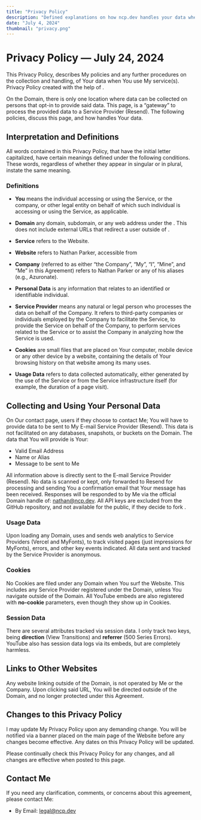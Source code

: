 ```yaml
---
title: "Privacy Policy"
description: "Defined explanations on how ncp.dev handles your data when inputted or any automatic data collection(s)."
date: "July 4, 2024"
thumbnail: "privacy.png"
---
```



# Privacy Policy — July 24, 2024

This Privacy Policy, describes My policies and any further procedures on the collection and handling, of Your data when You use My service(s). Privacy Policy created with the help of <Link text="PrivacyPolicies.com" href="https://www.privacypolicies.com/" />. 

On the Domain, there is only one location where data can be collected on persons that opt-in to provide said data. This page, <Link text="https://www.ncp.dev/contact/" href="https://www.ncp.dev/contact/" /> is a “gateway” to process the provided data to a Service Provider (Resend). The following policies, discuss this page, <Link text="https://www.ncp.dev/contact/" href="https://www.ncp.dev/contact/" /> and how <Link text="ncp.dev" href="https://www.ncp.dev/" /> handles Your data.

## Interpretation and Definitions
All words contained in this Privacy Policy, that have the initial letter capitalized, have certain meanings defined under the following conditions. These words, regardless of whether they appear in singular or in plural, instate the same meaning.

### Definitions
- __You__ means the individual accessing or using the Service, or the company, or other legal entity on behalf of which such individual is accessing or using the Service, as applicable.

- __Domain__ any domain, subdomain, or any web address under the <Link text="ncp.dev" href="https://www.ncp.dev/" />. This does not include external URLs that redirect a user outside of <Link text="ncp.dev" href="https://www.ncp.dev/" />.

- __Service__ refers to the Website.

- __Website__ refers to Nathan Parker, accessible from <Link text="https://www.ncp.dev/" href="https://www.ncp.dev/" />

- __Company__ (referred to as either “the Company”, “My”, “I”,  “Mine”, and “Me” in this Agreement) refers to Nathan Parker or any of his aliases (e.g., Azuronate).

- __Personal Data__ is any information that relates to an identified or identifiable individual.

- __Service Provider__ means any natural or legal person who processes the data on behalf of the Company. It refers to third-party companies or individuals employed by the Company to facilitate the Service, to provide the Service on behalf of the Company, to perform services related to the Service or to assist the Company in analyzing how the Service is used.

- __Cookies__ are small files that are placed on Your computer, mobile device or any other device by a website, containing the details of Your browsing history on that website among its many uses.

- __Usage Data__ refers to data collected automatically, either generated by the use of the Service or from the Service infrastructure itself (for example, the duration of a page visit).

## Collecting and Using Your Personal Data
On Our contact page, users if they choose to contact Me; You will have to provide data to be sent to My E-mail Service Provider (Resend). This data is not facilitated on any databases, snapshots, or buckets on the Domain. The data that You will provide is Your:

- Valid Email Address
- Name or Alias
- Message to be sent to Me

All information above is directly sent to the E-mail Service Provider (Resend). No data is scanned or kept, only forwarded to Resend for processing and sending You a confirmation email that Your message has been received. Responses will be responded to by Me via the official Domain handle of: nathan@ncp.dev. All API keys are excluded from the GitHub repository, and not available for the public, if they decide to fork <Link text="ncp.dev" href="https://www.ncp.dev/" />.

### Usage Data
Upon loading any Domain, <Link text="ncp.dev" href="https://www.ncp.dev/" /> uses and sends web analytics to Service Providers (Vercel and MyFonts), to track visited pages (just impressions for MyFonts), errors, and other key events indicated. All data sent and tracked by the Service Provider is anonymous.

### Cookies
No Cookies are filed under any Domain when You surf the Website. This includes any Service Provider registered under the Domain, unless You navigate outside of the Domain. All YouTube embeds are also registered with __no-cookie__ parameters, even though they show up in Cookies.

### Session Data
There are several attributes tracked via session data. I only track two keys, being __direction__ (View Transitions) and __referrer__ (500 Series Errors). YouTube also has session data logs via its embeds, but are completely harmless.

## Links to Other Websites
Any website linking outside of the Domain, is not operated by Me or the Company. Upon clicking said URL, You will be directed outside of the Domain, and no longer protected under this Agreement. 

## Changes to this Privacy Policy
I may update My Privacy Policy upon any demanding change. You will be notified via a banner placed on the main page of the Website <Link text="ncp.dev" href="https://www.ncp.dev/" /> before any changes become effective. Any dates on this Privacy Policy will be updated.

Please continually check this Privacy Policy for any changes, and all changes are effective when posted to this page.

## Contact Me
If you need any clarification, comments, or concerns about this agreement, please contact Me: 

- By Email: legal@ncp.dev